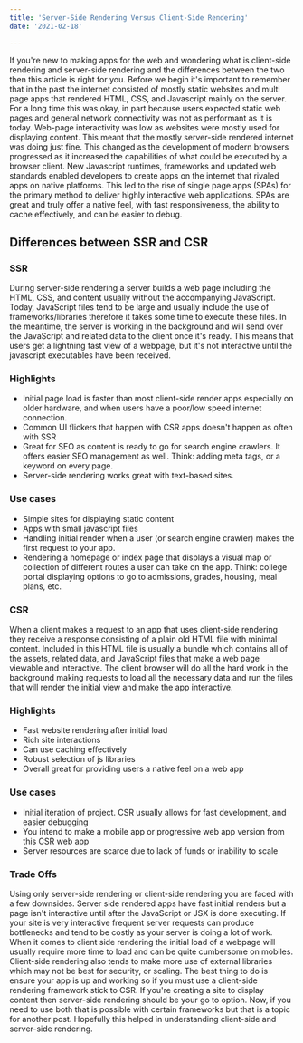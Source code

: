 ```yaml
---
title: 'Server-Side Rendering Versus Client-Side Rendering'
date: '2021-02-18'

---
```


If you're new to making apps for the web and wondering what is client-side rendering and server-side rendering and the differences between the two then this article is right for you.
Before we begin it's important to remember that in the past the internet consisted of mostly static websites and multi page apps that rendered HTML, CSS, and Javascript mainly on the server. For a long time this was okay, in part because users expected static web pages and general network connectivity was not as performant as it is today. Web-page interactivity was low as websites were mostly used for displaying content. This meant that the mostly server-side rendered internet was doing just fine. This changed as the development of modern browsers progressed as it increased the capabilities of what could be executed by a browser client. New Javascript runtimes, frameworks and updated web standards enabled developers to create apps on the internet that rivaled apps on native platforms. This led to the rise of single page apps (SPAs) for the primary method to deliver highly interactive web applications. SPAs are great and truly offer a native feel, with fast responsiveness, the ability to cache effectively, and can be easier to debug.

## Differences between SSR and CSR

### SSR
During server-side rendering a server builds a web page including the HTML, CSS, and content usually without the accompanying JavaScript. Today, JavaScript files tend to be large and usually include the use of frameworks/libraries therefore it takes some time to execute these files. In the meantime, the server is working in the background and will send over the JavaScript and related data to the client once it's ready. This means that users get a lightning fast view of a webpage, but it's not interactive until the javascript executables have been received.

### Highlights
- Initial page load is faster than most client-side render apps especially on older hardware, and when users have a poor/low speed internet connection.
- Common UI flickers that happen with CSR apps doesn't happen as often with SSR
- Great for SEO as content is ready to go for search engine crawlers. It offers easier SEO management as well. Think: adding meta tags, or a keyword on every page.
- Server-side rendering works great with text-based sites.

### Use cases
- Simple sites for displaying static content
- Apps with small javascript files
- Handling initial render when a user (or search engine crawler) makes the first request to your app.
- Rendering a homepage or index page that displays a visual map or collection of different routes a user can take on the app. Think: college portal displaying options to go to admissions, grades, housing, meal plans, etc.

### CSR
When a client makes a request to an app that uses client-side rendering they receive a response consisting of a plain old HTML file with minimal content. Included in this HTML file is usually a bundle which contains all of the assets, related data, and JavaScript files that make a web page viewable and interactive. The client browser will do all the hard work in the background making requests to load all the necessary data and run the files that will render the initial view and make the app interactive.

### Highlights
- Fast website rendering after initial load
- Rich site interactions
- Can use caching effectively
- Robust selection of js libraries
- Overall great for providing users a native feel on a web app

### Use cases
- Initial iteration of project. CSR usually allows for fast development, and easier debugging
- You intend to make a mobile app or progressive web app version from this CSR web app
- Server resources are scarce due to lack of funds or inability to scale

### Trade Offs
Using only server-side rendering or client-side rendering you are faced with a few downsides. Server side rendered apps have fast initial renders but a page isn't interactive until after the JavaScript or JSX is done executing. If your site is very interactive frequent server requests can produce bottlenecks and tend to be costly as your server is doing a lot of work. When it comes to client side rendering the initial load of a webpage will usually require more time to load and can be quite cumbersome on mobiles. Client-side rendering also tends to make more use of external libraries which may not be best for security, or scaling. The best thing to do is ensure your app is up and working so if you must use a client-side rendering framework stick to CSR. If you're creating a site to display content then server-side rendering should be your go to option. Now, if you need to use both that is possible with certain frameworks but that is a topic for another post. Hopefully this helped in understanding client-side and server-side rendering.
